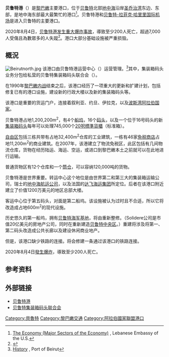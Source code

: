 {{Infobox Port
| name = 贝鲁特港 <br>مرفأ بيروت
| image = File:Hafen von Beirut.jpg
| image_size = 
| image_caption = 2003年
| country ={{LEB}}
| location =[[贝鲁特|贝鲁特]]
| coordinates ={{coord|33|54|10.62|N|35|31|4.04|E|type:landmark_region:LB|display=inline,title}}
| locode             = LBBEY<ref name="Locode-1">{{cite web |title=UNLOCODE (LB) - LEBANON |url=https://service.unece.org/trade/locode/lb.htm |website=service.unece.org |accessdate=24 April 2020 |archive-date=2019-05-08 |archive-url=https://web.archive.org/web/20190508161926/https://service.unece.org/trade/locode/lb.htm |dead-url=no }}</ref>
| opened =1887
| operated =贝鲁特港管理与运营局（{{lang|fr|Gestion et exploitation du port de Beyrouth}}，GEPB）
| owner ={{tsl|en|Government of Lebanon|黎巴嫩政府}}
| type =人工
| sizewater =1.002 km<sup>2</sup>
| sizeland = 
| size =1.2 km<sup>2</sup>
| berths =16
| wharfs =
| piers =
| employees =639
| leadershiptitle =总经理
| leader =Hassan Koraytem
| blankdetailstitle1 =
| blankdetails1 =
| blankdetailstitle2 =
| blankdetails2 =
| blankdetailstitle3 =
| blankdetails3 =
| arrivals = 2,395（2009）
| cargotonnage = 580万[[公噸|公噸]]（2009）
| containervolume = 994601个[[20呎標準貨櫃|20呎標準貨櫃]]（2009）
| cargovalue =
| passengertraffic =6,699（2009）
| revenue =1.63亿美元（2009）
| profit =
| blankstatstitle1 =
| blankstats1 =
| blankstatstitle2 =
| blankstats2 =
| blankstatstitle3 =
| blankstats3 =
| website ={{Official website|http://www.portdebeyrouth.com}}
}}

'''贝鲁特港'''（{{lang-ar|مرفأ بيروت}}）是[[黎巴嫩|黎巴嫩]]主要港口，位于[[贝鲁特|贝鲁特]]北部[[地中海|地中海]]沿岸[[圣乔治湾|圣乔治湾]]东边、{{le|贝鲁特河|Beirut River}}东部，是地中海东部最大最繁忙的港口<ref>[http://www.lebanonembassyus.org/country_lebanon/economy.html The Economy  (Major Sectors of the Economy)] {{Wayback|url=http://www.lebanonembassyus.org/country_lebanon/economy.html |date=20130908003830 }}, Lebanese Embassy of the U.S.</ref>。贝鲁特港和[[贝鲁特-拉菲克·哈里里国际机场|贝鲁特-拉菲克·哈里里国际机场]]是进入贝鲁特的主要港口。

2020年8月4日，[[2020年貝魯特爆炸事故|贝鲁特港发生重大爆炸事故]]，導致至少200人死亡，超過7,000人受傷且為數眾多的人失蹤<ref>{{Cite web |url=http://www.dailystar.com.lb/News/Lebanon-News/2020/Aug-04/509848-huge-explosion-rock-beirut.ashx |title=存档副本 |access-date=2020-08-05 |archive-date=2020-08-08 |archive-url=https://web.archive.org/web/20200808163356/http://www.dailystar.com.lb/News/Lebanon-News/2020/Aug-04/509848-huge-explosion-rock-beirut.ashx |dead-url=no }}</ref>。港口大部分基础设施被严重损毁。

==概況==
[[File:Beirutnorth.jpg|thumb]]
该港口由贝鲁特港运营中心（{{lang|fr|Gestion et exploitation du port de Beyrouth}}）运营管理。<ref>[http://www.portdebeyrouth.com/history.asp?x=2 History] {{Wayback|url=http://www.portdebeyrouth.com/history.asp?x=2 |date=20071214053106 }}, Port of Beirut</ref>其中，集装箱码头业务分包给私营的贝鲁特集装箱码头联合会（{{lang-en|Beirut Container Terminal Consortium}}）。

在1990年[[黎巴嫩内战|黎巴嫩内战]]结束之后，该港口经历了一项重大的更新和扩建计划，包括修复已有的港口设施，建设新的行政大楼以及新的集装箱码头等。

该港口是重要的货运门户，连接着叙利亚、约旦、伊拉克，以及[[波斯湾阿拉伯国家|波斯湾阿拉伯国家]]。

贝鲁特港占地1,200,200m<sup>2</sup>，有4个[[船坞|船坞]]，16个[[码头|码头]]，以及一个位于16号码头的新[[集装箱码头|集装箱码头]]每年可以处理745,000个[[20呎標準貨櫃|20呎標準貨櫃]]（标准箱）。

[[自由港|自由区]]包括三栋共带有占地32,400m<sup>2</sup>仓库的工业建筑，一栋有46家[[免税商店|免税商店]]占地11,200m<sup>2</sup>的商业建筑。在2007年，该港建立了物流免税区，此区包括有几间物流仓库，货物在经历陆运、海运、空运，或进口到黎巴嫩本土之前就可以在此地进行运输。

普通货物区有12个仓库和一个[[筒仓|筒仓]]，可以容纳120,000吨的货物。

贝鲁特港是世界重要{{tsl|en|transshipment|转运中心}}。转运中心这个地位是由世界第二和第三大的集装箱运输公司，瑞士的[[地中海航运公司|地中海航运公司]]，以及法国的[[法国达飞海运集团|达飞海运集团]]所定位。后者在该港口附近建立了价值1200万美元的地区总部大楼。

客运中心位于第五码头，对面是第二船坞。该设施被认为过时且不合适，所以它将改造成占地600m<sup>2</sup>的现代设施。

历史悠久的第一船坞，拥有[[贝鲁特海军基地|贝鲁特海军基地]]，将由{{tsl|en|Solidere}}重新整修。（Solidere公司是市值20亿美元的房地产公司，同时在重新建造[[贝鲁特中央区|贝鲁特中央区]]。）重建将涉及将第一、第二码头改造成公共长廊以及建设休闲商业地产。

但是，该港口缺少铁路的连接。{{tsl|en|OCFTC||黎巴嫩铁路系统长期计划}}将会修建一条通过该港口的铁路连接。

2020年8月4日[[2020年貝魯特爆炸事故|發生爆炸]]，導致至少200人死亡。

==参考资料==
{{reflist}}

==外部链接==
* [https://web.archive.org/web/20180804155457/http://portofbeirut.com/ 贝鲁特港]
* [http://www.bctc-lb.com/ 贝鲁特集装箱码头联合会] {{Wayback|url=http://www.bctc-lb.com/ |date=20210225070344 }}

[[Category:貝魯特|Category:貝魯特]]
[[Category:黎巴嫩交通|Category:黎巴嫩交通]]
[[Category:阿拉伯國家聯盟港口|Category:阿拉伯國家聯盟港口]]